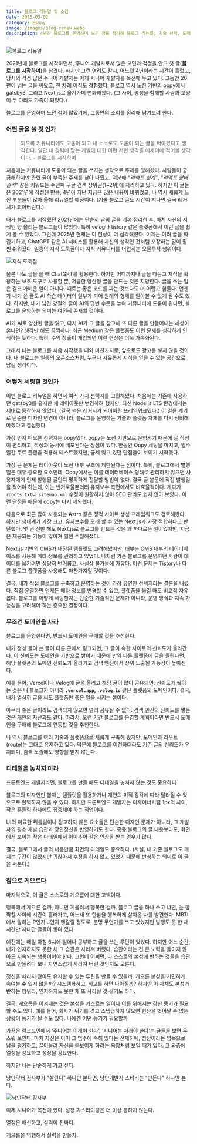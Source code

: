 ```yaml
---
title: 블로그 리뉴얼 및 소감
date: 2025-03-02
category: Essay
image: /images/blog-renew.webp
description: 4년간 블로그를 운영하며 느낀 점을 정리해 블로그 리뉴얼, 기술 선택, 도메인의 중요성, 글쓰기 철학, 그리고 게으름을 극복하는 고민을 담았다.
---
```


<Image
  src="/images/blog-renew.webp"
  alt="블로그 리뉴얼"
  width={500}
  height={500}
/>

2021년에 블로그를 시작하면서, 주니어 개발자로서 많은 고민과 걱정을 안고 첫 글([**블로그를 시작하며**](https://www.stevy.dev/reason-i-start-blog))을 남겼다. 하지만 그런 염려도 잠시, 어느덧 4년이라는 시간이 흘렀고, 당시의 걱정 많던 주니어 개발자는 이제 시니어 개발자를 목전에 두고 있다. 그동안 20편이 넘는 글을 써왔고, 한 차례 이직도 경험했다. 블로그 역시 노션 기반의 oopy에서 gatsby3, 그리고 Next.js로 옮겨가며 변화해왔다. (그 사이, 평생을 함께할 사람과 고양이 두 마리도 가족이 되었다.)

블로그를 운영하며 느낀 점이 많았기에, 그동안의 소회를 정리해 남겨보려 한다.

### 어떤 글을 쓸 것 인가

> 되도록 커뮤니티에도 도움이 되고 내 스스로도 도움이 되는 글을 써야겠다고 생각한다. 일단 내 경력에 맞는 개발에 대한 이런 저런 생각을 에세이에 적어볼 생각이다. - 블로그를 시작하며

처음에는 커뮤니티에 도움이 되는 글을 쓰자는 생각으로 주제를 정해왔다. 사람들이 궁금해하지만 관련 글이 부족한 주제를 찾아 다뤘고, 덕분에 _"리액트 설계"_, _"리액트 상태관리"_ 같은 키워드는 수년째 구글 검색 상위권(1~2위)에 자리하고 있다. 하지만 이 글들은 2021년에 작성된 만큼, 4년이 지난 지금은 많은 내용이 바뀌었고, 나 역시 새롭게 느낀 부분들이 많아 올해 리뉴얼할 예정이다. (기술 블로그 글도 시간이 지나면 결국 레거시가 되어버린다.)

내가 블로그를 시작했던 2021년에는 단순히 남의 글을 베껴 정리한 후, 마치 자신의 지식인 양 올리는 블로그들이 많았다. 특히 velog나 tistory 같은 플랫폼에서 이런 글을 쉽게 볼 수 있었다. 그런데 2025년 현재는 이 현상이 더 심각해졌다. 이제는 여러 글을 짜깁기하고, ChatGPT 같은 AI 서비스를 활용해 자신의 생각인 것처럼 포장하는 일이 훨씬 쉬워졌다. 일종의 지식 도둑질이자 지식 커뮤니티를 더럽히는 오물투척 행위이다.

<Image src="/images/theft.webp" alt="지식 도둑질" width={500} height={500} />

물론 나도 글을 쓸 때 ChatGPT를 활용한다. 하지만 어디까지나 글을 다듬고 지식을 확장하는 보조 도구로 사용할 뿐, 저급한 양산형 글을 만드는 것은 지양한다. 글을 쓰는 일은 결코 가벼운 일이 아니다. 때로는 좋은 코드를 짜는 것보다도 더 어렵고 힘들다. 언젠가 내가 쓴 글도 AI 학습 데이터의 일부가 되어 원래의 형체를 알아볼 수 없게 될 수도 있다. 하지만, 내가 남긴 양질의 글이 AI의 답변 수준을 높여 커뮤니티에 도움이 된다면, 블로그를 운영하는 의미는 여전히 존재할 것이다.

AI가 AI로 양산된 글을 읽고, 다시 AI가 그 글을 참고해 또 다른 글을 만들어내는 세상이 온다면? 생각만 해도 끔찍하다. 최근 Medium 같은 플랫폼도 이런 문제를 심각하게 인식하는 듯하다. 특히, 수익 창출이 개입되면 이런 현상은 더욱 가속화된다.

그래서 나는 블로그를 처음 시작했을 때와 마찬가지로, 앞으로도 광고를 넣지 않을 것이다. 내 블로그는 일종의 오픈소스처럼, 누구나 자유롭게 지식을 얻을 수 있는 공간으로 남길 생각이다.

### 어떻게 세팅할 것인가

이번 블로그 리뉴얼을 하면서 여러 가지 선택지를 고민해봤다. 처음에는 기존에 사용하던 gatsby3를 유지한 채 레이아웃만 변경하려 했지만, 최신 Node.js LTS 환경에서는 제대로 동작하지 않았다. (결국 썩은 레거시가 되어버린 프레임워크였다.) 이 일을 계기로 단순한 디자인 변경이 아니라, 블로그를 운영하는 기술과 플랫폼 자체를 다시 정비해야겠다고 결심했다.

가장 먼저 떠오른 선택지는 oopy였다. oopy는 노션 기반으로 운영되기 때문에 글 작성이 편리하고, 작성과 동시에 배포된다는 장점이 있다. 한동안 Oopy 세팅을 마치고, 일주일간 무료 플랜을 적용해 테스트했지만, 금세 잊고 있던 단점들이 보이기 시작했다.

가장 큰 문제는 레이아웃이 노션 내부 구조에 제한된다는 점이다. 특히, 블로그에서 발행일은 매우 중요한 요소인데, Oopy에서는 이를 데이터베이스 형태로 관리하지 않으면 사용자에게 언제 발행된 글인지 명확하게 전달할 방법이 없다. 결국 글 본문에 직접 발행일을 적어야 하는데, 이는 번거로울뿐더러 유지보수 측면에서도 비효율적이다. 게다가 `robots.txt`나 `sitemap.xml` 수정이 원활하지 않아 SEO 관리도 쉽지 않아 보였다. 이런 단점들 때문에 oopy는 다시 제외했다.

다음으로 최근 많이 사용되는 Astro 같은 정적 사이트 생성 프레임워크도 검토해봤다. 하지만 생태계가 가장 크고, 유지보수를 오래 할 수 있는 Next.js가 가장 적합하다고 판단했다. 몇 년 전만 해도 Next.js로 블로그를 만드는 것은 꽤 까다로운 일이었지만, 지금은 제공되는 기능이 많아져 훨씬 수월해졌다.

Next.js 기반의 CMS가 내장된 템플릿도 고려해봤지만, 대부분 CMS 내부의 데이터베이스를 사용해 메타 정보를 관리하고 있었다. 나처럼 기존 블로그를 운영하던 사람이 데이터를 옮기려면 상당히 번거롭고, 사실상 불가능에 가깝다. 이런 문제는 Tistory나 다른 블로그 플랫폼을 사용해도 마찬가지일 것이다.

결국, 내가 직접 블로그를 구축하고 운영하는 것이 가장 유연한 선택지라는 결론을 내렸다. 직접 운영하면 언제든 메타 정보를 변경할 수 있고, 플랫폼을 옮길 때도 비교적 자유롭다. 블로그를 어떻게 세팅할지는 단순한 기술적인 문제가 아니라, 운영 방식과 지속 가능성을 고려해야 하는 중요한 결정이다.

### 무조건 도메인을 사라

블로그를 운영한다면, 반드시 도메인을 구매할 것을 추천한다.

내가 정성 들여 쓴 글이 다른 곳에서 링크되면, 그 글이 속한 사이트의 신뢰도가 올라간다. 이 신뢰도는 도메인을 기반으로 쌓이기 때문에 만약 다른 플랫폼에 글을 올린다면, 해당 플랫폼의 도메인 신뢰도가 올라가고 검색 엔진에서 상위 노출될 가능성이 높아진다.

예를 들어, Vercel이나 Velog에 글을 올리고 해당 글이 많이 공유되면, 신뢰도가 쌓이는 것은 내 블로그가 아니라 **`.vercel.app`, `.velog.io`** 같은 플랫폼의 도메인이다. 결국, 내가 열심히 글을 써도 플랫폼만 좋은 일을 시키는 셈이다.

아무리 좋은 글이라도 검색되지 않으면 널리 공유될 수 없다. 검색 엔진의 신뢰도를 쌓는 것은 개인의 자산과도 같다. 따라서, 오랜 기간 블로그를 운영할 계획이라면 반드시 도메인을 구매해 블로그에 연동할 것을 추천한다.

나 역시 블로그를 여러 기술과 플랫폼으로 새롭게 구축해 왔지만, 도메인과 라우트(route)는 그대로 유지하고 있다. 덕분에 블로그를 이전하더라도 기존 글의 신뢰도가 유지되며, 검색 노출에도 영향을 받지 않는다.

### 디테일을 놓치지 마라

프론트엔드 개발자라면, 블로그를 만들 때도 디테일을 놓치지 않는 것도 중요하다.

블로그의 디자인만 볼때는 템플릿을 활용하거나 개인의 미적 감각에 따라 달라질 수 있으므로 완벽하지 않을 수 있다. 하지만 프론트엔드 개발자는 디자이너처럼 1px의 차이, 작은 흔들림 하나에도 집중해야 하는 직업이다.

UI의 미묘한 뒤틀림이나 정교하지 않은 요소들은 단순한 디자인 문제가 아니라, 그 개발자의 평소 개발 습관과 장인정신을 반영하기도 한다. 종종 블로그의 글 내용보다도, 화면에서 보이는 작은 디테일에서 아마추어 같은 인상을 받는 경우가 많다.

결국, 블로그에서 글의 내용만큼 화면의 디테일도 중요하다. (사실, 내 기존 블로그도 깨지는 구간이 많았지만 귀찮아서 수정을 하지 않고 있었기 때문에 반성하는 의미로 이 글을 써본다.)

### 참으로 게으르다

마지막으로, 이 글은 스스로의 게으름에 대한 고백이다.

행복해서 게으른 걸까, 아니면 게을러서 행복한 걸까. 블로그 글을 하나 쓰고 나면, 눈 깜짝할 사이에 시간이 흘러가고, 어느새 또 한참을 행복하게 살아온 나를 발견한다. MBTI에서 말하는 P인지 J인지 헷갈릴 정도로, 분명 무언가를 쓰고 있었지만 발행도 못 한 채 시간만 지나간 글들이 쌓여 있다.

예전에는 매일 아침 6시에 일어나 공부하고 글을 쓰는 루틴이 있었다. 하지만 어느 순간, 내가 인지하지도 못한 채 그 습관은 사라져 버렸다. 습관이라는 건 큰 노력을 들이지 않아도 지속되는 행동이어야 한다. 그런데 어쩌면, 나 스스로의 본성에 반하는 것들을 습관으로 만들려다 보니 자연스럽게 사라져 버린 것인지도 모른다.

정신을 차리지 않아도 유지할 수 있는 루틴을 만들 수 있을까. 게으른 본성을 기민하게 속여볼 수 있지 않을까? 시스템화하고, 회고를 하면 나아질까? 하지만 이 자체도 본성과 반하는 행위라, 인지하지도 못한 채 또 사라질 것 같기도 하다.

결국, 게으름을 이겨내는 것은 본성을 거스르는 일이다 이를 위해서는 강한 동기가 필요할 수도 있다. 예를 들어, 회사가 위기를 겪고 스텝업하지 않으면 현상을 벗어날 수 없는 상황이 동기가 될 수도 있다. 나에겐 어떤 동기가 필요할까

가끔은 링크드인에서 ‘주니어는 이래야 한다’, ‘시니어는 저래야 한다’는 글들을 보면 우스워 보인다. 마치 자신은 이미 그 범주에 속해 있다는 전제하에, 성장이라는 명목으로 남을 평가하고, 끌어올려 자신을 돋보이게 하려는 욕망처럼 보일 때가 있다. 그 와중에 열정을 강요하고 성장을 강요한다.

하지만 나는 단순하게 가고 싶다.

낭만닥터 김사부가 "살린다" 하나만 본다면, 낭만개발자 스티비는 "만든다" 하나만 본다.

<Image
  src="/images/kimsabu.jpg"
  alt="낭만닥터 김사부"
  width={500}
  height={500}
/>

이제 시니어가 목전에 있다. 성장 가스라이팅은 더 이상 통하지 않는다.

열정은 배신하고, 실력이 진짜다.

게으름을 역행해서 실력을 만들자.
